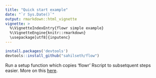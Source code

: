 ```yaml
---
title: "Quick start example"
date: "`r Sys.Date()`"
output: rmarkdown::html_vignette
vignette: >
  %\VignetteIndexEntry{flowr simple example}
  %\VignetteEngine{knitr::rmarkdown}
  \usepackage[utf8]{inputenc}
---
```



```r
install.packages('devtools')
devtools::install_github("sahilseth/flow")
```

Run a setup function which copies 'flowr' Rscript to subsetquent steps easier.
More on this [here](https://github.com/sahilseth/rfun).



